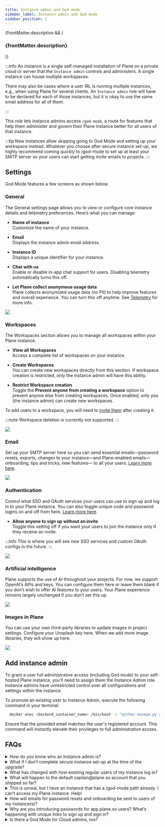 ```yaml
---
title: Instance admin and God mode
sidebar_label: Instance admin and God mode
sidebar_position: 1
---
```


{frontMatter.description && (

<h3 className="description">{frontMatter.description}</h3>
)}

:::info
An instance is a single self-managed installation of Plane on a private cloud or server that the `Instance admin` controls and administers. A single instance can house multiple workspaces.

There may also be cases where a user IRL is running multiple instances, e.g., when using Plane for several clients. An `Instance admin` role will have to be declared for each of those instances, but it is okay to use the same email address for all of them.

:::

This role lets instance admins access `/god-mode`, a route for features that help them administer and govern their Plane instance better for all users of that instance.

:::tip
New instances allow skipping going to God Mode and setting up your workspace instead. Whatever you choose after secure instance set-up, we highly recommend coming quickly to /god-mode to set up at least your SMTP server so your users can start getting invite emails to projects.
:::

## Settings

God Mode features a few screens as shown below.

### General 
The General settings page allows you to view or configure core instance details and telemetry preferences.
Here’s what you can manage:

- **Name of instance**  
Customize the name of your instance.

- **Email**  
Displays the instance admin email address.

- **Instance ID**  
Displays a unique identifier for your instance.

- **Chat with us**  
Enable or disable in-app chat support for users. Disabling telemetry automatically turns this off.

- **Let Plane collect anonymous usage data**  
Plane collects anonymized usage data (no PII) to help improve features and overall experience. You can turn this off anytime. See [Telemetry](/self-hosting/govern/telemetry) for more info.

![](/images/instance-admin/god-mode-general.webp#center)

### Workspaces
The Workspaces section allows you to manage all workspaces within your Plane instance.

-  **View all Workspaces**  
Access a complete list of workspaces on your instance.

- **Create Workspaces**  
You can create new workspaces directly from this section. If workspace creation is restricted, only the instance admin will have this ability.

- **Restrict Workspace creation**   
Toggle the **Prevent anyone from creating a workspace** option to prevent anyone else from creating workspaces. Once enabled, only you (the instance admin) can create new workspaces.

To add users to a workspace, you will need to [invite them](https://docs.plane.so/core-concepts/workspaces/members#add-member) after creating it.
    
:::note
Workspace deletion is currently not supported.
:::

![](/images/instance-admin/god-mode-workspaces.webp#center)

### Email 
Set up your SMTP server here so you can send essential emails—password resets, exports, changes to your instance—and Plane-enabled emails—onboarding, tips and tricks, new features— to all your users. [Learn more here](/self-hosting/govern/communication).

![](/images/instance-admin/god-mode-email.webp#center)

### Authentication
Control what SSO and OAuth services your users can use to sign up and log in to your Plane instance. You can also toggle unique code and password logins on and off from here. [Learn more here](/self-hosting/govern/authentication).

- **Allow anyone to sign up without an invite**  
  Toggle this setting off if you want your users to join the instance only if they receive an invite.

:::info
This is where you will see new SSO services and custom OAuth configs in the future.
:::

![](/images/instance-admin/god-mode-authentication.webp#center)

### Artificial intelligence

Plane supports the use of AI throughout your projects. For now, we support OpenAI’s APIs and keys. You can configure them here or leave them blank if you don’t wish to offer AI features to your users. Your Plane experience remains largely unchanged if you don’t set this up.

![](/images/instance-admin/god-mode-ai.webp#center)

### Images in Plane

You can use your own third-party libraries to update images in project settings. Configure your Unsplash key here. When we add more image libraries, they will show up here.

![](/images/instance-admin/god-mode-images.webp#center)

## Add instance admin
To grant a user full administrative access (including God mode) to your self-hosted Plane instance, you'll need to assign them the Instance Admin role. Instance admins have unrestricted control over all configurations and settings within the instance.

To promote an existing user to Instance Admin, execute the following command in your terminal:
```bash
  docker exec <backend_container_name> /bin/bash -c "python manage.py create_instance_admin <user_email>"
```  
Ensure that the provided email matches the user's registered account. This command will instantly elevate their privileges to full administrative access.


## FAQs

<details>
  <summary>How do you know who an Instance admin is?</summary>

 Whoever spins up the instance or upgrades to v0.14, we assume, is the instance admin. When you see Let's secure your instance, enter your email-password combo. If you are already using Plane with those credentials, you will be logged in and will see /god-mode features. If not, we will create a new user on your local instance and you will see /god-mode.

 Our shrewd guess right now is users are technical enough to upgrade to or bring up a new instance with v0.14 are instance admins. If there’s a case where this isn’t true, please reach out to us before you upgrade or set up your fresh instance.

</details>

<details>
  <summary>
    What if I don’t complete secure instance set-up at the time of the upgrade?
  </summary>

  We strongly recommend completing set-up at upgrade so your regular users can access Plane without trouble. Because we are introducing several sensitive admin features in `God Mode`, we will show an instance-not-set-up screen to your regular users until such a time that you can complete the setup.

![](/images/faq-2.png#center)

</details>
<details>
  <summary>
    What has changed with how existing regular users of my instance log in?
  </summary>

  All existing users will log in with their usual email address-password combos if they are already doing it. If they haven’t been using a password when not OAuthing into Plane, they will now need to. If OAuth is enabled, users can continue using your OAuth methods. New users will need to choose a password or OAuth into Plane.

</details>
<details>
  <summary>
    What will happen to the default captain@plane.so account that you shipped so
    far?
  </summary>

    For all new instances, there won’t be a `captain@plane.so` account. Instance set-up will allow you to set up a workspace and set workspace and project admins.

    For existing instances, the instance admin’s email will be added to each project with the same permissions as `captain@plane.so’s` so you can remove that email completely from your workspaces and projects.


</details>
<details>
  <summary>
    This is unreal, but I have an instance that has a /god-mode path already. I
    can’t access my Plane instance. Help!
  </summary>

That is unreal! Please reach out to us immediately on [support](https://discord.com/login?redirect_to=%2Fchannels%2F1031547764020084846%2F1094927053867995176) or on our [Discord](https://discord.com/invite/A92xrEGCge) and mark your message urgent. We will help you get your instance back pronto.

</details>
<details>
  <summary>
    How will emails for password resets and onboarding be sent to users of my
    instance(s)?
  </summary>
   We have always let you configure your own SMTP server to send emails from within your instance. It’s also why we are being deliberate about leading the instance admin of an existing instance to `/god-mode` first. After completing secure instance set-up now, you can configure your SMTP server on the UI instead of via `.env` variables. We strongly recommend you do that to avoid password-reset failures and failures in email delivery.

    Please [reach out](https://discord.com/login?redirect_to=%2Fchannels%2F1031547764020084846%2F1094927053867995176) to us on [Discord](https://discord.com/invite/A92xrEGCge) if you haven’t set up SMTP and are facing troubles with your users logging in.

</details>
<details>
  <summary>
    Why are you introducing passwords for app.plane.so users? What’s happening
    with unique links to sign up and sign in?
  </summary>

Unique links are secure and relatively easier, but we have heard from enough of our Cloud users that they would like to log in using a more permanent and easier method. Should you want to continue using unique codes, you are covered. We will keep that option alive for good.

While using Google or GitHub are good options already, not all of you would want to use them. For those that prefer a password and would like to do away with codes, we want to make that option available.

</details>
<details>
  <summary>Is there a God Mode for Cloud admins, too?</summary>

Not now, but soon enough, there will be a `God Mode` for Cloud admins.

</details>
